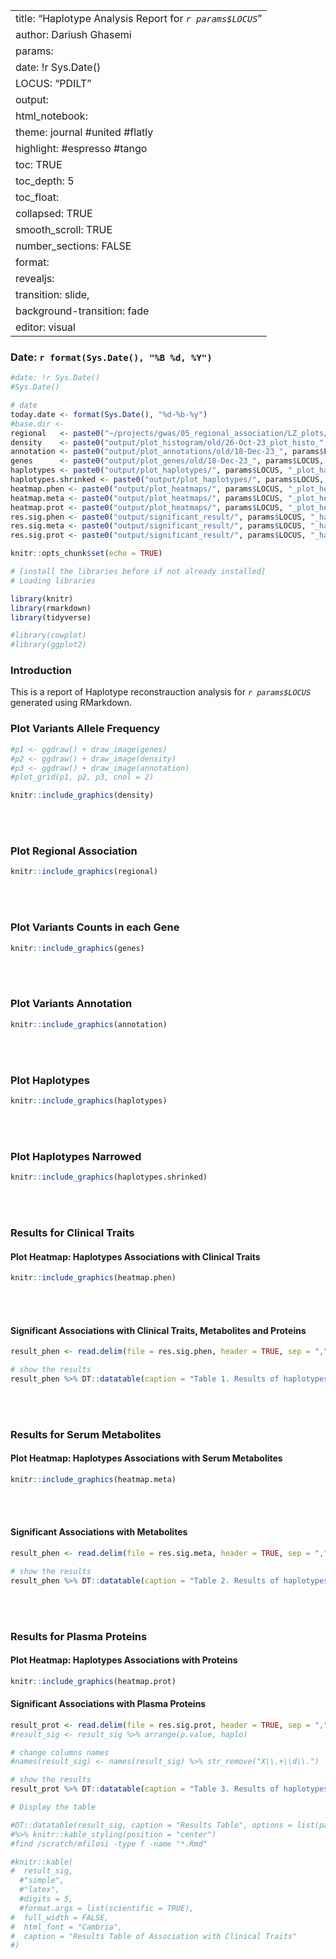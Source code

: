
---
title: "Haplotype Analysis Report for *`r params$LOCUS`*"
author: Dariush Ghasemi
params:
  date: !r Sys.Date()
  LOCUS: "PDILT"
output: 
  html_notebook:
    theme: journal #united #flatly
    highlight: #espresso #tango 
    toc: TRUE
    toc_depth: 5
    toc_float: 
      collapsed: TRUE
      smooth_scroll: TRUE
      number_sections: FALSE
format: 
  revealjs:
    transition: slide,
    background-transition: fade
editor: visual
---

### Date: `r format(Sys.Date(), "%B %d, %Y")`

```r
#date: !r Sys.Date()
#Sys.Date()
```

```r
# date
today.date <- format(Sys.Date(), "%d-%b-%y")
#base.dir <- 
regional   <- paste0("~/projects/gwas/05_regional_association/LZ_plots/09-Mar-23_", params$LOCUS, "-1.png")
density    <- paste0("output/plot_histogram/old/26-Oct-23_plot_histo_", params$LOCUS, ".png")
annotation <- paste0("output/plot_annotations/old/18-Dec-23_", params$LOCUS, "_plot_annotations.png")
genes      <- paste0("output/plot_genes/old/18-Dec-23_", params$LOCUS, "_plot_genes.png")
haplotypes <- paste0("output/plot_haplotypes/", params$LOCUS, "_plot_haplotypes.png")
haplotypes.shrinked <- paste0("output/plot_haplotypes/", params$LOCUS, "_plot_haplotypes_shrinked.png")
heatmap.phen <- paste0("output/plot_heatmaps/", params$LOCUS, "_plot_heatmap_haplotypes_effect_on_phen.png")
heatmap.meta <- paste0("output/plot_heatmaps/", params$LOCUS, "_plot_heatmap_haplotypes_effect_on_meta.png")
heatmap.prot <- paste0("output/plot_heatmaps/", params$LOCUS, "_plot_heatmap_haplotypes_effect_on_prot.png")
res.sig.phen <- paste0("output/significant_result/", params$LOCUS, "_haplotypes_association_with_phen.csv")
res.sig.meta <- paste0("output/significant_result/", params$LOCUS, "_haplotypes_association_with_meta.csv")
res.sig.prot <- paste0("output/significant_result/", params$LOCUS, "_haplotypes_association_with_prot.csv")

```



```r
knitr::opts_chunk$set(echo = TRUE)
```



```r
# [install the libraries before if not already installed]
# Loading libraries

library(knitr)
library(rmarkdown)
library(tidyverse)

#library(cowplot)
#library(ggplot2)
```




### Introduction
This is a report of Haplotype reconstrauction analysis for *`r params$LOCUS`* generated using RMarkdown.



### Plot Variants Allele Frequency

```r

#p1 <- ggdraw() + draw_image(genes)
#p2 <- ggdraw() + draw_image(density)
#p3 <- ggdraw() + draw_image(annotation)
#plot_grid(p1, p2, p3, cnol = 2)

knitr::include_graphics(density)
```

|
|
|

### Plot Regional Association

```r

knitr::include_graphics(regional)
```

|
|
|

### Plot Variants Counts in each Gene

```r

knitr::include_graphics(genes)
```

|
|
|

### Plot Variants Annotation

```r

knitr::include_graphics(annotation)
```

|
|
|

### Plot Haplotypes

```r

knitr::include_graphics(haplotypes)
```

|
|
|

### Plot Haplotypes Narrowed

```r

knitr::include_graphics(haplotypes.shrinked)
```

|
|
|

### Results for Clinical Traits 

#### Plot Heatmap: Haplotypes Associations with Clinical Traits

```r

knitr::include_graphics(heatmap.phen)
```

|
|
|

#### Significant Associations with Clinical Traits, Metabolites and Proteins

```r

result_phen <- read.delim(file = res.sig.phen, header = TRUE, sep = ",", comment.char = "")

# show the results
result_phen %>% DT::datatable(caption = "Table 1. Results of haplotypes association with clinical traits")
```

|
|
|

### Results for Serum Metabolites

#### Plot Heatmap: Haplotypes Associations with Serum Metabolites

```r

knitr::include_graphics(heatmap.meta)
```

|
|
|

#### Significant Associations with Metabolites
```r

result_phen <- read.delim(file = res.sig.meta, header = TRUE, sep = ",", comment.char = "")

# show the results
result_phen %>% DT::datatable(caption = "Table 2. Results of haplotypes association with serum metabolites")
```

|
|
|

### Results for Plasma Proteins

#### Plot Heatmap: Haplotypes Associations with Proteins

```r

knitr::include_graphics(heatmap.prot)
```



#### Significant Associations with Plasma Proteins

```r

result_prot <- read.delim(file = res.sig.prot, header = TRUE, sep = ",", comment.char = "")
#result_sig <- result_sig %>% arrange(p.value, haplo)

# change columns names
#names(result_sig) <- names(result_sig) %>% str_remove("X\\.+\\d\\.")

# show the results
result_prot %>% DT::datatable(caption = "Table 3. Results of haplotypes association with plasma proteins")

```



```r
# Display the table

#DT::datatable(result_sig, caption = "Results Table", options = list(pageLength = 10))
#%>% knitr::kable_styling(position = "center") 
#find /scratch/mfilosi -type f -name "*.Rmd"

#knitr::kable(
#  result_sig,
  #"simple",
  #"latex",
  #digits = 5,
  #format.args = list(scientific = TRUE), 
#  full_width = FALSE,
#  html_font = "Cambria", 
#  caption = "Results Table of Association with Clinical Traits"
#)

```